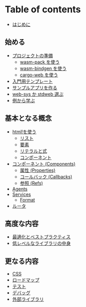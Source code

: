 # Table of contents

-   [はじめに](index.mdx)

## 始める

-   [プロジェクトの準備](getting-started/project-setup.mdx)
    -   [wasm-pack を使う](getting-started/project-setup/using-wasm-pack.mdx)
    -   [wasm-bindgen を使う](getting-started/project-setup/using-wasm-bindgen.mdx)
    -   [cargo-web を使う](getting-started/project-setup/using-cargo-web.mdx)
-   [入門用テンプレート](getting-started/starter-templates.mdx)
-   [サンプルアプリを作る](getting-started/build-a-sample-app.mdx)
-   [web-sys か stdweb 選ぶ](getting-started/choose-web-library.mdx)
-   [例から学ぶ](getting-started/examples.mdx)

## 基本となる概念 <a id="concepts"></a>

-   [html!を使う](concepts/html.mdx)
    -   [リスト](concepts/html/lists.mdx)
    -   [要素](concepts/html/elements.mdx)
    -   [リテラルと式](concepts/html/literals-and-expressions.mdx)
    -   [コンポーネント](concepts/html/components.mdx)
-   [コンポーネント (Components)](concepts/components.mdx)
    -   [属性 (Properties)](concepts/components/properties.mdx)
    -   [コールバック (Callbacks)](concepts/components/callbacks.mdx)
    -   [参照 (Refs)](concepts/components/refs.mdx)
-   [Agents](concepts/agents.mdx)
-   [Services](concepts/services.mdx)
    -   [Format](concepts/services/format.mdx)
-   [ルータ](concepts/router.mdx)

## 高度な内容

-   [最適化とベストプラクティス](advanced-topics/optimizations.mdx)
-   [低レベルなライブラリの中身](advanced-topics/how-it-works.mdx)

## 更なる内容

-   [CSS](more/css.mdx)
-   [ロードマップ](more/roadmap.mdx)
-   [テスト](more/testing.mdx)
-   [デバッグ](more/debugging.mdx)
-   [外部ライブラリ](more/external-libs.mdx)
